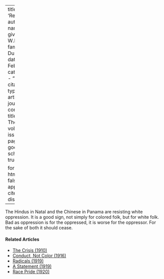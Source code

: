 
---
title: 'Resistance'
author:
  - name:
      given: W.E.B.
      family: Du Bois
date: Feb. 1914
categories: 
  - ""
citation: 
  type: article-journal
  container-title: The Crisis
  volume: 7
  issue: 4
  page: 190
google-scholar: true

format:
  html:
    toc: false
    appendix-cite-as: display
---



The Hindus in Natal and the Chinese in Panama are resisting white oppression. It is a good sign, not simply for colored folk, but for white folk. Bad as oppression is for the oppressed, it is worse for the oppressor. For the sake of both it should cease.

<!-- Similar articles start here -->
<div  class="clear-wrap"></div>

#### Related Articles

* [The Crisis (1910)](/Volumes/01/01/TheCrisis.html)
* [Conduct, Not Color (1916)](/Volumes/12/05/conduct_not_color.html)
* [Radicals (1919)](/Volumes/19/02/radicals.html)
* [A Statement (1919)](/Volumes/19/01/statement.html)
* [Race Pride (1920)](/Volumes/19/03/race_pride.html)

<!-- Similar articles end here -->